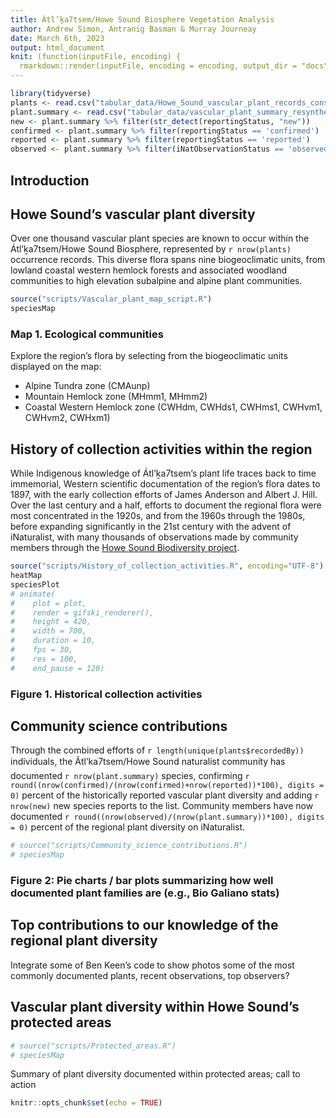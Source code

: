 ```yaml
---
title: Átl’ḵa7tsem/Howe Sound Biosphere Vegetation Analysis
author: Andrew Simon, Antranig Basman & Murray Journeay
date: March 6th, 2023
output: html_document
knit: (function(inputFile, encoding) {
  rmarkdown::render(inputFile, encoding = encoding, output_dir = "docs") })
---
```


```r
library(tidyverse)
plants <- read.csv("tabular_data/Howe_Sound_vascular_plant_records_consolidated.csv")
plant.summary <- read.csv("tabular_data/vascular_plant_summary_resynthesized_2023-03-05.csv")
new <- plant.summary %>% filter(str_detect(reportingStatus, "new")) 
confirmed <- plant.summary %>% filter(reportingStatus == 'confirmed') 
reported <- plant.summary %>% filter(reportingStatus == 'reported') 
observed <- plant.summary %>% filter(iNatObservationStatus == 'observed') 
```

## Introduction

## Howe Sound's vascular plant diversity

Over one thousand vascular plant species are known to occur within the Átl’ḵa7tsem/Howe Sound Biosphere, represented by `r nrow(plants)` occurrence records. This diverse flora spans nine biogeoclimatic units, from lowland coastal western hemlock forests and associated woodland communities to high elevation subalpine and alpine plant communities.

```r
source("scripts/Vascular_plant_map_script.R")
speciesMap
```
### Map 1. Ecological communities

Explore the region's flora by selecting from the biogeoclimatic units displayed on the map:

* Alpine Tundra zone (CMAunp)
* Mountain Hemlock zone (MHmm1, MHmm2)
* Coastal Western Hemlock zone (CWHdm, CWHds1, CWHms1, CWHvm1, CWHvm2, CWHxm1)

## History of collection activities within the region

While Indigenous knowledge of Átl’ḵa7tsem's plant life traces back to time immemorial, Western scientific documentation of the region's flora dates to 1897, with the early collection efforts of James Anderson and Albert J. Hill. Over the last century and a half, efforts to document the regional flora were most concentrated in the 1920s, and from the 1960s through the 1980s, before expanding significantly in the 21st century with the advent of iNaturalist, with many thousands of observations made by community members through the <a href = "https://www.squamishenvironment.ca/projects/biodiversity-squamish/">Howe Sound Biodiversity project</a>.

```r
source("scripts/History_of_collection_activities.R", encoding="UTF-8")
heatMap
speciesPlot
# animate(
#    plot = plot,
#    render = gifski_renderer(),
#    height = 420,
#    width = 700, 
#    duration = 10,
#    fps = 30,
#    res = 100,
#    end_pause = 120)
```
### Figure 1. Historical collection activities

## Community science contributions

Through the combined efforts of `r length(unique(plants$recordedBy))` individuals, the Ãtl'ka7tsem/Howe Sound naturalist community has documented `r nrow(plant.summary)` species, confirming `r round((nrow(confirmed)/(nrow(confirmed)+nrow(reported))*100), digits = 0)` percent of the historically reported vascular plant diversity and adding `r nrow(new)` new species reports to the list. Community members have now documented `r round((nrow(observed)/(nrow(plant.summary))*100), digits = 0)` percent of the regional plant diversity on iNaturalist.

```r
# source("scripts/Community_science_contributions.R")
# speciesMap
```
### Figure 2: Pie charts / bar plots summarizing how well documented plant families are (e.g., Bio Galiano stats)

## Top contributions to our knowledge of the regional plant diversity

Integrate some of Ben Keen's code to show photos some of the most commonly documented plants, recent observations, top observers?

## Vascular plant diversity within Howe Sound's protected areas

```r
# source("scripts/Protected_areas.R")
# speciesMap
```

Summary of plant diversity documented within protected areas; call to action

```r
knitr::opts_chunk$set(echo = TRUE)
```
